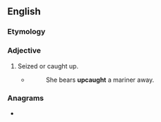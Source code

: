 ==English==

===Etymology===
{{prefix|en|up|caught}}
{{PIE root|en|keh₂p}}

===Adjective===
{{en-adj|-}}

# {{lb|en|archaic}} Seized or caught up.
#* {{w|William Cowper}}
#*: She bears '''upcaught''' a mariner away.

===Anagrams===
* {{anagrams|en|a=acghptuu|caught up}}